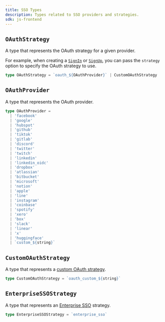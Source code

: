 ```yaml
---
title: SSO Types
description: Types related to SSO providers and strategies.
sdk: js-frontend
---
```


## `OAuthStrategy`

A type that represents the OAuth strategy for a given provider.

For example, when creating a [`SignIn`](/docs/references/javascript/sign-in#sign-in-create-params) or [`SignUp`](/docs/references/javascript/sign-up#sign-up-create-params), you can pass the `strategy` option to specify the OAuth strategy to use.

```ts
type OAuthStrategy = `oauth_${OAuthProvider}` | CustomOAuthStrategy
```

## `OAuthProvider`

A type that represents the OAuth provider.

```ts
type OAuthProvider =
  | 'facebook'
  | 'google'
  | 'hubspot'
  | 'github'
  | 'tiktok'
  | 'gitlab'
  | 'discord'
  | 'twitter'
  | 'twitch'
  | 'linkedin'
  | 'linkedin_oidc'
  | 'dropbox'
  | 'atlassian'
  | 'bitbucket'
  | 'microsoft'
  | 'notion'
  | 'apple'
  | 'line'
  | 'instagram'
  | 'coinbase'
  | 'spotify'
  | 'xero'
  | 'box'
  | 'slack'
  | 'linear'
  | 'x'
  | 'huggingface'
  | `custom_${string}`
```

## `CustomOAuthStrategy`

A type that represents a [custom OAuth strategy](/docs/authentication/social-connections/custom-provider).

```ts
type CustomOAuthStrategy = `oauth_custom_${string}`
```

## `EnterpriseSSOStrategy`

A type that represents an [Enterprise SSO](/docs/authentication/enterprise-connections/authentication-flows) strategy.

```ts
type EnterpriseSSOStrategy = `enterprise_sso`
```
